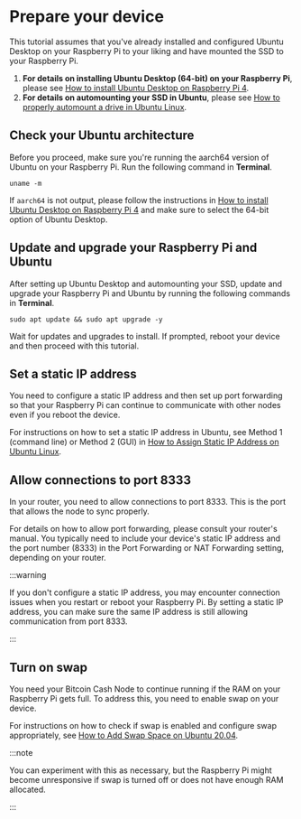 # Prepare your device

This tutorial assumes that you've already installed and configured Ubuntu Desktop on your Raspberry Pi to your liking and have mounted the SSD to your Raspberry Pi.

1. **For details on installing Ubuntu Desktop (64-bit) on your Raspberry Pi**, please see [How to install Ubuntu Desktop on Raspberry Pi 4](https://ubuntu.com/tutorials/how-to-install-ubuntu-desktop-on-raspberry-pi-4#1-overview).
2. **For details on automounting your SSD in Ubuntu**, please see [How to properly automount a drive in Ubuntu Linux](https://www.techrepublic.com/article/how-to-properly-automount-a-drive-in-ubuntu-linux/).

## Check your Ubuntu architecture

Before you proceed, make sure you're running the aarch64 version of Ubuntu on your Raspberry Pi. Run the following command in **Terminal**.

```console
uname -m
```

If `aarch64` is not output, please follow the instructions in [How to install Ubuntu Desktop on Raspberry Pi 4](https://ubuntu.com/tutorials/how-to-install-ubuntu-desktop-on-raspberry-pi-4#1-overview) and make sure to select the 64-bit option of Ubuntu Desktop.

## Update and upgrade your Raspberry Pi and Ubuntu

After setting up Ubuntu Desktop and automounting your SSD, update and upgrade your Raspberry Pi and Ubuntu by running the following commands in **Terminal**.

```console
sudo apt update && sudo apt upgrade -y
```

Wait for updates and upgrades to install. If prompted, reboot your device and then proceed with this tutorial.

## Set a static IP address

You need to configure a static IP address and then set up port forwarding so that your Raspberry Pi can continue to communicate with other nodes even if you reboot the device.

For instructions on how to set a static IP address in Ubuntu, see Method 1 (command line) or Method 2 (GUI) in [How to Assign Static IP Address on Ubuntu Linux](https://itsfoss.com/static-ip-ubuntu/).

## Allow connections to port 8333

In your router, you need to allow connections to port 8333. This is the port that allows the node to sync properly.

For details on how to allow port forwarding, please consult your router's manual. You typically need to include your device's static IP address and the port number (8333) in the Port Forwarding or NAT Forwarding setting, depending on your router.

:::warning

If you don't configure a static IP address, you may encounter connection issues when you restart or reboot your Raspberry Pi. By setting a static IP address, you can make sure the same IP address is still allowing communication from port 8333.

:::

## Turn on swap

You need your Bitcoin Cash Node to continue running if the RAM on your Raspberry Pi gets full. To address this, you need to enable swap on your device.

For instructions on how to check if swap is enabled and configure swap appropriately, see [How to Add Swap Space on Ubuntu 20.04](https://www.cloudbooklet.com/how-to-add-swap-space-on-ubuntu-20-04/).

:::note

You can experiment with this as necessary, but the Raspberry Pi might become unresponsive if swap is turned off or does not have enough RAM allocated.

:::
